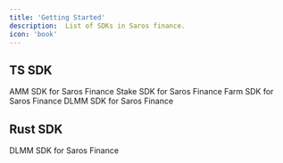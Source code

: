 ```yaml
---
title: 'Getting Started'
description:  List of SDKs in Saros finance.
icon: 'book'
---
```


## TS SDK

<CardGroup cols={2} className="intro-cards w-full md:w-[50%] mx-auto" >
  <Card
    title="AMM"
    icon="Book"
    href="https://www.npmjs.com/package/@saros-finance/sdk"
  >
    AMM SDK for Saros Finance
  </Card>
  <Card
    title="Stake"
    icon="github"
    href=""
>
    Stake SDK for Saros Finance
  </Card>
  <Card
    title="Farm"
    icon="github"
    href=""
>
    Farm SDK for Saros Finance
</Card>
<Card
    title="DLMM"
    icon="Farm"
    href=""
>
    DLMM SDK for Saros Finance
</Card>
</CardGroup>

## Rust SDK
<CardGroup cols={2} className="intro-cards w-full md:w-[50%] mx-auto" >
  <Card
    title="DLMM"
    icon="Book"
    href="https://www.npmjs.com/package/@saros-finance/sdk"
  > 
    DLMM SDK for Saros Finance 
  </Card>
</CardGroup>